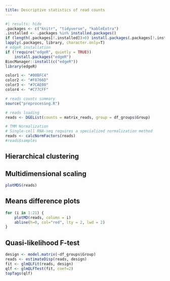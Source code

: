 ```yaml
---
title: Descriptive statistics of read counts
---
```


```r
#| results: hide
.packages <- c("knitr", "tidyverse", "kableExtra")
.installed <- .packages %in% installed.packages()
if (length(.packages[!.installed])>0) install.packages(.packages[!.installed])
lapply(.packages, library, character.only=T)
# edgeR installation
if (!require("edgeR", quietly = TRUE))
    install.packages("edgeR")
BiocManager::install(c("edgeR"))
library(edgeR)
```

```r
color1 <- "#00BFC4"
color2 <- "#F8766D"
color3 <- "#7CAE00"
color4 <- "#C77CFF"
```

```r
# reads counts summary
source("preprocesing.R")
```

```r
# reads loading
reads <- DGEList(counts = matrix_reads, group = df_groups$Group)
```

```r
# TMM Normalization
# Single-cell RNA-seq requires a specialized normalization method
reads <- calcNormFactors(reads)
#reads$samples
```

## Hierarchical clustering

<!-- plot(hclust(dist(t(reads$counts)))) -->

## Multidimensional scaling

```r
plotMDS(reads)
```

## Means difference plots

```r
for (i in 1:21) {
    plotMD(reads, column = i)
    abline(h=0, col="red", lty = 2, lwd = 2) 
}
```

## Quasi-likelihood F-test

```r
design <- model.matrix(~df_groups$Group)
reads <- estimateDisp(reads, design)
fit <- glmQLFit(reads, design)
qlf <- glmQLFTest(fit, coef=2)
topTags(qlf)
```


